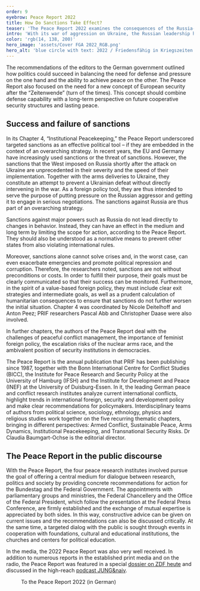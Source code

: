 ```yaml
---
order: 9
eyebrow: Peace Report 2022
title: How Do Sanctions Take Effect?
teaser: 'The Peace Report 2022 examines the consequences of the Russia-Ukraine war and discusses measures to end the war – including the extensive sanctions against Russia.'
intro: 'With its war of aggression on Ukraine, the Russian leadership has brought suffering and destruction to the people of the country. At the same time, the aggression is shaking the European peace and security order. The effects of the war continue to be felt around the world. The Peace Report 2022 took a stand on central questions: What has led to this war and what are the possibilities to escape the logic of confrontation, violence and war? '
color: 'rgb(14, 138, 200)'
hero_image: 'assets/Cover FGA 2022_RGB.png'
hero_alt: 'blue circle with text: 2022 / Friedensfähig in Kriegszeiten / friedensgutachten'
---
```


<Leadin>The recommendations of</Leadin> the editors to the German government outlined how politics could succeed in balancing the need for defense and pressure on the one hand and the ability to achieve peace on the other. The Peace Report also focused on the need for a new concept of European security after the “Zeitenwende” (turn of the times). This concept should combine defense capability with a long-term perspective on future cooperative security structures and lasting peace.

## Success and failure of sanctions

In its Chapter 4, “Institutional Peacekeeping,” the Peace Report underscored targeted sanctions as an effective political tool – if they are embedded in the context of an overarching strategy. In recent years, the EU and Germany have increasingly used sanctions or the threat of sanctions. However, the sanctions that the West imposed on Russia shortly after the attack on Ukraine are unprecedented in their severity and the speed of their implementation. Together with the arms deliveries to Ukraine, they constitute an attempt to prevent a Ukrainian defeat without directly intervening in the war. As a foreign policy tool, they are thus intended to serve the purpose of putting pressure on the Russian aggressor and getting it to engage in serious negotiations. The sanctions against Russia are thus part of an overarching strategy.

Sanctions against major powers such as Russia do not lead directly to changes in behavior. Instead, they can have an effect in the medium and long term by limiting the scope for action, according to the Peace Report. They should also be understood as a normative means to prevent other states from also violating international rules.

Moreover, sanctions alone cannot solve crises and, in the worst case, can even exacerbate emergencies and promote political repression and corruption. Therefore, the researchers noted, sanctions are not without preconditions or costs. In order to fulfill their purpose, their goals must be clearly communicated so that their success can be monitored. Furthermore, in the spirit of a value-based foreign policy, they must include clear exit strategies and intermediate goals, as well as a prudent calculation of humanitarian consequences to ensure that sanctions do not further worsen the initial situation. Chapter 4 was coordinated by Nicole Deitelhoff and Anton Peez; PRIF researchers Pascal Abb and Christopher Daase were also involved.

In further chapters, the authors of the Peace Report deal with the challenges of peaceful conflict management, the importance of feminist foreign policy, the escalation risks of the nuclear arms race, and the ambivalent position of security institutions in democracies.

<Callout eyebrow="Info box" title="The Peace Report" expandable={false}>

The Peace Report is the annual publication that PRIF has been publishing since 1987, together with the Bonn International Centre for Conflict Studies (BICC), the Institute for Peace Research and Security Policy at the University of Hamburg (IFSH) and the Institute for Development and Peace (INEF) at the University of Duisburg-Essen. In it, the leading German peace and conflict research institutes analyze current international conflicts, highlight trends in international foreign, security and development policy and make clear recommendations for policymakers. Interdisciplinary teams of authors from political science, sociology, ethnology, physics and religious studies work together on the five recurring thematic chapters, bringing in different perspectives: Armed Conflict, Sustainable Peace, Arms Dynamics, Institutional Peacekeeping, and Transnational Security Risks. Dr Claudia Baumgart-Ochse is the editorial director.

</Callout>

## The Peace Report in the public discourse

With the Peace Report, the four peace research institutes involved pursue the goal of offering a central medium for dialogue between research, politics and society by providing concrete recommendations for action for the Bundestag and the Federal Government. The appointments with parliamentary groups and ministries, the Federal Chancellery and the Office of the Federal President, which follow the presentation at the Federal Press Conference, are firmly established and the exchange of mutual expertise is appreciated by both sides. In this way, constructive advice can be given on current issues and the recommendations can also be discussed critically. At the same time, a targeted dialog with the public is sought through events in cooperation with foundations, cultural and educational institutions, the churches and centers for political education.

In the media, the 2022 Peace Report was also very well received. In addition to numerous reports in the established print media and on the radio, the Peace Report was featured in a special [dossier on ZDF heute](https://www.zdf.de/nachrichten/politik/friedensgutachten-aufruestung-atomwaffen-100.html) and discussed in the high-reach [podcast JUNG&naiv](https://www.jungundnaiv.de/2022/06/22/friedensforscherin-ursula-schroeder-folge-579/).

<Figure
  size="large"
  src="assets/Berlinwoche 2022 Timeline_final.jpg"
  caption="Presentation of the Peace Report in political Berlin"
  alt="Graphic shows map of Berlin government district and text: Berlin Week 2022; Mon, June 20: Arrival and preparatory meeting at the Berlin office; Tue, June 21: 9:30 a.m. 9:30 a.m. Federal Press Conference 11:00 a.m. (Digital) presentation The Left Party parliamentary group 12:15 p.m. Presentation Alliance 90/The Greens parliamentary group 2:15 p.m. Federal Foreign Office 5:30 p.m. Federal Ministry for Economic Cooperation and Development; Wed, June 22. June: 1:15 p.m. FDP parliamentary group 2:00 p.m. CDU/CSU parliamentary group 5:30 p.m. Office of the Federal Chancellor; Thu, June 23: 9:00 a.m. Presentation SPD parliamentary group 11:30 a.m. Office of the Federal President 2:00 p.m. Federal Ministry of Defence"
/>

<CallToAction url="http://friedensgutachten.de/en/archiv/2022/ausgabe">

To the Peace Report 2022 (in German)

</CallToAction>